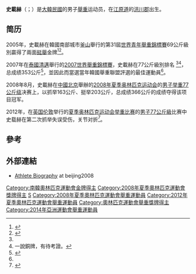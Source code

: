 {{MedalTableTop}}
{{MedalCountry | {{KOR}} }}
{{MedalSport|男子[[舉重|舉重]]}}
{{MedalCompetition | [[奧林匹克運動會|奧林匹克運動會]]}}
{{MedalGold|[[2008年夏季奧林匹克運動會|2008年北京]]|[[2008年夏季奧林匹克運動會舉重比賽|77公斤級]]}}
{{MedalBottom}}
'''史載赫'''（{{lang|ko|사재혁}}；{{bd|1985年|1月29日|||catIdx=Sa Jae-Hyouk}}）是[[大韓民國|大韓民國]]的男子[[舉重|舉重]]运动员，在[[江原道_(南)|江原道]]的[[洪川郡|洪川郡]]出生。

== 简历 ==

2005年，史載赫在韓國南部城市[[釜山廣域市|釜山]]舉行的第31屆[[世界青年舉重錦標賽|世界青年舉重錦標賽]]69公斤級別贏得了兩面[[挺舉|挺舉]]金牌<ref>{{cite web|title=SA Jae-Hyuk|publisher=International Weightlifting Federation|url=http://www.iwf.net/results/results_athlete_e.php?compid=675|deadurl=yes|archiveurl=https://web.archive.org/web/20110527162401/http://www.iwf.net/results/results_athlete_e.php?compid=675|archivedate=2011-05-27|accessdate=2008-08-15}}</ref><ref name=sina>{{cite web|url=http://news.sina.com/sports/sinacn/406-105-105-126/2008-08-13/20493188681.html|title=黑馬阻擊中國舉重奪金狂潮 史載赫盼早回家釣魚|date=2008-08-13|publisher=北京[[新浪網|新浪網]]|author=宋青雲|accessdate=2008-08-15|archive-date=2016-03-04|archive-url=https://web.archive.org/web/20160304112513/http://news.sina.com/sports/sinacn/406-105-105-126/2008-08-13/20493188681.html|dead-url=no}}</ref>。

2007年在[[泰國|泰國]][[清邁|清邁]]舉行的[[2007世界舉重錦標賽|2007世界舉重錦標賽]]，史載赫在77公斤級別排名{{Fact|第五|time=2008-08-15T16:18:39+00:00}}<!-- 本模板調用由 {{subst:Fact/auto|第五}} 自動產生 --><ref name=sina /><ref>一說銅牌，有待考證。</ref>，总成绩353公斤<ref>{{cite web|title=SA Jae-Hyouk|publisher=International Weightlifting Federation|url=http://www.iwf.net/results/results_athlete_e.php?compid=1715|deadurl=yes|archiveurl=https://web.archive.org/web/20110527162426/http://www.iwf.net/results/results_athlete_e.php?compid=1715|archivedate=2011-05-27|accessdate=2008-08-15}}</ref>，並因此而當選當年韓國舉重聯盟評選的最佳運動員<ref name=sina />。

2008年8月，史載赫在[[中國|中國]][[北京|北京]]舉辦的[[2008年夏季奥林匹克运动会|2008年夏季奥林匹克运动会]]的[[2008年夏季奧林匹克運動會舉重比賽|男子举重77公斤级]]决赛上，以抓举163公斤、挺举203公斤，总成绩366公斤的成绩夺得该项目冠军。

2012年，在[[英国|英国]][[伦敦|伦敦]]举行的[[2012年夏季奥林匹克运动会举重比赛|夏季奥林匹克运动会举重比赛]]的[[2012年夏季奧林匹克運動會舉重比賽－男子77公斤級|男子77公斤級]]比赛中史载赫在第二次抓举失误受伤，关节对折<ref>{{Cite web |url=http://www.shm.com.cn/newscenter/2012-08/02/content_3835771.htm |title=韩国举重选手史载赫失误疑断手 当场反关节对折(图) |accessdate=2012-08-02 |archive-date=2012-08-05 |archive-url=https://web.archive.org/web/20120805044102/http://www.shm.com.cn/newscenter/2012-08/02/content_3835771.htm |dead-url=no }}</ref>。

== 參考 ==
{{reflist}}

== 外部連結 ==
* [https://web.archive.org/web/20080816071854/http://results.beijing2008.cn/WRM/ENG/BIO/Athlete/1/228921.shtml Athlete Biography] at beijing2008

{{DEFAULTSORT:Sa Jae-Hyouk}}
{{Footer Olympic Champions Weightlifting Middleweight}}
[[Category:南韓奧林匹克運動會金牌得主|Category:南韓奧林匹克運動會金牌得主]]
[[Category:2008年夏季奧林匹克運動會獎牌得主|Category:2008年夏季奧林匹克運動會獎牌得主]]
[[Category:江原道出身人物|S]]
[[Category:2008年夏季奧林匹克運動會舉重運動員|Category:2008年夏季奧林匹克運動會舉重運動員]]
[[Category:2012年夏季奧林匹克運動會舉重運動員|Category:2012年夏季奧林匹克運動會舉重運動員]]
[[Category:奧林匹克運動會舉重獎牌得主|Category:奧林匹克運動會舉重獎牌得主]]
[[Category:2014年亞洲運動會舉重運動員|Category:2014年亞洲運動會舉重運動員]]